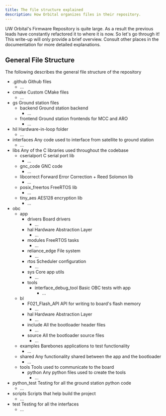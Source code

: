 ```yaml
---
title: The file structure explained
description: How Orbital organizes files in their repository.
---
```


UW Orbital's Firmware Repository is quite large. As a result the previous leads have constantly refactored it to where it is now. So let's go through it! This write-up will only provide a brief overview. Consult other places in the documentation for more detailed explanations.

## General File Structure 
The following describes the general file structure of the repository
<FileTree>
- .github Github files
  - ...
- cmake Custom CMake files
  - ...
- gs Ground station files
  - backend Ground station backend
    - ...
  - frontend Ground station frontends for MCC and ARO
    - ...
- hil Hardware-in-loop folder
  - ...
- interfaces Any code used to interface from satellite to ground station
  - ...
- libs Any of the C libraries used throughout the codebase
  - cserialport C serial port lib
    - ...
  - gnc_code GNC code
    - ...
  - libcorrect Forward Error Correction + Reed Solomon lib
    - ...
  - posix_freertos FreeRTOS lib
    - ...
  - tiny_aes AES128 encryption lib
    - ...
- obc 
  - app
    - drivers Board drivers
      - ...
    - hal Hardware Abstraction Layer
      - ...
    - modules FreeRTOS tasks
      - ...
    - reliance_edge File system
      - ...
    - rtos Scheduler configuration
      - ... 
    - sys Core app utils
      - ...
    - tools 
      - interface_debug_tool Basic OBC tests with app
        - ...
  - bl
    - F021_Flash_API API for writing to board's flash memory
      - ...
    - hal Hardware Abstraction Layer
      - ...
    - include All the bootloader header files
      - ...
    - source All the bootloader source files
      - ...
  - examples Barebones applications to test functionality
    - ...
  - shared Any functionality shared between the app and the bootloader
    - ...
  - tools Tools used to communicate to the board
    - python Any python files used to create the tools
      - ...
- python_test Testing for all the ground station python code
  - ...
- scripts Scripts that help build the project
  - ...
- test Testing for all the interfaces
  - ...
</FileTree>
